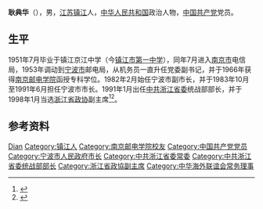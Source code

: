 '''耿典华'''（{{bd|1935年|8月}}），男，[[江苏|江苏]][[镇江|镇江]]人，[[中华人民共和国|中华人民共和国]]政治人物，[[中国共产党|中国共产党]]党员。

== 生平 ==
1951年7月毕业于镇江京江中学（今[[镇江市第一中学|镇江市第一中学]]），同年7月进入[[南京市|南京市]]电信局，1953年调动到[[宁波市|宁波市]]邮电局，从机务员一直升任党委副书记，并于1966年获得[[南京邮电学院|南京邮电学院]]函授专科学位。1982年2月始任宁波市副市长，并于1983年10月至1991年6月担任宁波市市长。1991年1月出任[[中共浙江省委|中共浙江省委]]统战部部长，并于1998年1月当选[[浙江省政协|浙江省政协]]副主席<ref>{{cite article|title=耿典华|journal=我是镇江人——镇江当代旅居外地人物|publisher=上海社会科学院出版社|author=镇江市人事局地方志办公室|date=1997-04}}</ref><ref>{{cite book|title=宁波市志|year=1995|chapter=第二十九卷 政府|publisher=中华书局|isbn=978-7-101-01507-2}}</ref>。

== 参考资料 ==
{{reflist}}

{{start box}}
{{s-gov}}
{{succession box|[[刘德焜|刘德焜]]|[[陈同海|陈同海]]|[[中華人民共和國|中華人民共和國]][[宁波市|宁波市]][[市长|市长]]|1983年10月－1991年6月}}
{{end box}}

{{china-poli-bio-stub}}
{{中华人民共和国宁波市正职领导人}}
{{Navboxes 
| title  = 耿典华在[[中华海外联谊会|中华海外联谊会]]的职务
| list1  =
{{中华海外联谊会第一届理事会}}
}}

{{Authority control}}
{{DEFAULTSORT:Geng dianhua}}
[[Category:耿姓|Dian]]
[[Category:镇江人|Category:镇江人]]
[[Category:南京邮电学院校友|Category:南京邮电学院校友]]
[[Category:中国共产党党员|Category:中国共产党党员]]
[[Category:宁波市人民政府市长|Category:宁波市人民政府市长]]
[[Category:中共浙江省委常委|Category:中共浙江省委常委]]
[[Category:中共浙江省委统战部部长|Category:中共浙江省委统战部部长]]
[[Category:浙江省政協副主席|Category:浙江省政協副主席]]
[[Category:中华海外联谊会常务理事|Category:中华海外联谊会常务理事]]